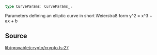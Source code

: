 ```ts
type CurveParams: CurveParams_;
```

Parameters defining an elliptic curve in short Weierstraß form
y^2 = x^3 + ax + b

## Source

[lib/provable/crypto/crypto.ts:27](https://github.com/o1-labs/o1js/blob/081e48fe103a96db7083cdaea72a409cca3182c3/src/lib/provable/crypto/crypto.ts#L27)
